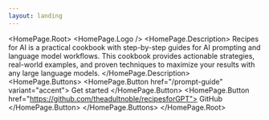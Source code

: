 ```yaml
---
layout: landing
---
```



<HomePage.Root>
  <HomePage.Logo />
  <HomePage.Description>
    Recipes for AI is a practical cookbook with step-by-step guides for AI
    prompting and language model workflows. This cookbook provides actionable
    strategies, real-world examples, and proven techniques to maximize your
    results with any large language models.
  </HomePage.Description>
  <HomePage.Buttons>
    <HomePage.Button href="/prompt-guide" variant="accent">
      Get started
    </HomePage.Button>
    <HomePage.Button href="https://github.com/theadultnoble/recipesforGPT">
      GitHub
    </HomePage.Button>
  </HomePage.Buttons>
  <CookbookGrid />
</HomePage.Root>
